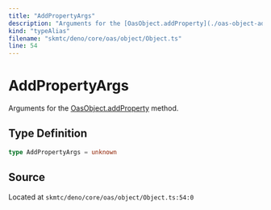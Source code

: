 ```yaml
---
title: "AddPropertyArgs"
description: "Arguments for the [OasObject.addProperty](./oas-object-add-property.mdx) method."
kind: "typeAlias"
filename: "skmtc/deno/core/oas/object/Object.ts"
line: 54
---
```


# AddPropertyArgs

Arguments for the [OasObject.addProperty](./oas-object-add-property.mdx) method.

## Type Definition

```typescript
type AddPropertyArgs = unknown
```

## Source

Located at `skmtc/deno/core/oas/object/Object.ts:54:0`

